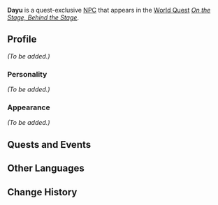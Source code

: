 {{Meta
<!-- Remove this template after adding the missing info -->
|missing_NPC_profile  = yes
}}
{{Character Infobox
|type             = Quest NPC
|image            = NPC Dayu.png
|region           = Liyue
|affiliation      = Fanmu Carpenter
}}
'''Dayu''' is a quest-exclusive [[NPC]] that appears in the [[World Quest]] ''[[On the Stage, Behind the Stage]]''.

==Profile==
<!-- Detailed story/lore information goes here -->
''(To be added.)''

===Personality===
''(To be added.)''

===Appearance===
<!-- Keep appearance section short and concise. Limit to 2 paragraphs with 3-4 sentences each. -->
''(To be added.)''

==Quests and Events==
{{Quest Appearances}}

==Other Languages==
{{Other Languages
|default_hidden = 1
|en      = Dayu
|zhs     = 大雨
|zhs_rm  = Dàyǔ
|zht     = 大雨
|zht_rm  = Dàyǔ
|ja      = 大雨
|ja_rm   = Daiu{{Assumed}}
|ko      = 대우
|ko_rm   = 
|es      = Dayu
|fr      = Dayu
|ru      = Да Юй
|th      = Dayu
|vi      = Dayu
|de      = Dayu
|id      = Dayu
|pt      = Dayu
}}

==Change History==
{{Change History|2.7}}
<!--
==References==
{{Reflist}}
-->